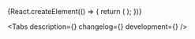 

<Meta title=' Components/Forms/Inputs/TimeInput' component={TimeInput} />

<!-- Canvas -->

<Story name='TimeInput'>
    {React.createElement(() => {
        return (
            <TimeInput
                block={boolean('block', false)}
                size={select('size', ['s', 'm', 'l'], 's')}
                error={text('error', '')}
                hint={text('hint', '')}
                label={text('label', '')}
                placeholder={text('placeholder', '')}
                clear={boolean('clear', false)}
            />
        );
    })}
</Story>

<!-- Docs -->

<ComponentHeader
    name='TimeInput'
    version={version}
    package='@alfalab/core-components/time-input'
    children='Поле для указания времени.'
/>

<Tabs description={<Description />} changelog={<Changelog />} development={<Development />} />
